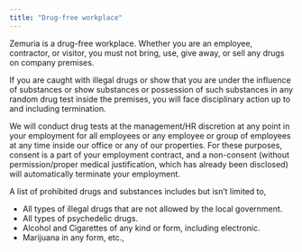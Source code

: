 ```yaml
---
title: "Drug-free workplace"
---
```


Zemuria is a drug-free workplace. Whether you are an employee, contractor, or visitor, you must not bring, use, give away, or sell any drugs on company premises.

If you are caught with illegal drugs or show that you are under the influence of substances or show substances or possession of such substances in any random drug test inside the premises, you will face disciplinary action up to and including termination.

We will conduct drug tests at the management/HR discretion at any point in your employment for all employees or any employee or group of employees at any time inside our office or any of our properties. For these purposes, consent is a part of your employment contract, and a non-consent (without permission/proper medical justification, which has already been disclosed) will automatically terminate your employment.

A list of prohibited drugs and substances includes but isn’t limited to,

- All types of illegal drugs that are not allowed by the local government.
- All types of psychedelic drugs.
- Alcohol and Cigarettes of any kind or form, including electronic.
- Marijuana in any form, etc.,
